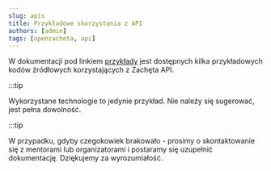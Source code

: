 ```yaml
---
slug: apis
title: Przykładowe skorzystania z API
authors: [admin]
tags: [openzacheta, api]
---
```


W dokumentacji pod linkiem [przykłady](../docs/przyk%C5%82adowe-zastosowania) jest dostępnych kilka przykładowych kodów źródłowych korzystających z Zachęta API.

:::tip

Wykorzystane technologie to jedynie przykład. Nie należy się sugerować, jest pełna dowolność.


:::tip

W przypadku, gdyby czegokowiek brakowało - prosimy o skontaktowanie się z mentorami lub organizatorami i postaramy się uzupełnić dokumentację. Dziękujemy za wyrozumiałość.
